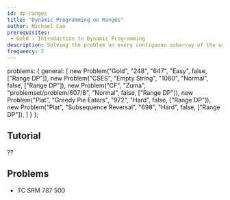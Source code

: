 ```yaml
---
id: dp-ranges
title: "Dynamic Programming on Ranges"
author: Michael Cao
prerequisites: 
 - Gold - Introduction to Dynamic Programming
description: Solving the problem on every contiguous subarray of the original array.
frequency: 2
---
```



  problems: {
    general: [
      new Problem("Gold", "248", "647", "Easy", false, ["Range DP"]),
      new Problem("CSES", "Empty String", "1080", "Normal", false, ["Range DP"]),
      new Problem("CF", "Zuma", "problemset/problem/607/B", "Normal", false, ["Range DP"]),
      new Problem("Plat", "Greedy Pie Eaters", "972", "Hard", false, ["Range DP"]),
      new Problem("Plat", "Subsequence Reversal", "698", "Hard", false, ["Range DP"]),
    ]
  }
};

## Tutorial

??

## Problems

<problems-list problems={metadata.problems.general} />

 * TC SRM 787 500
